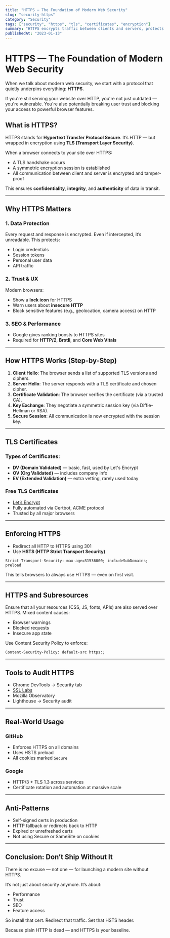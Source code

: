 ```yaml
---
title: "HTTPS — The Foundation of Modern Web Security"
slug: "security-https"
category: "Security"
tags: ["security", "https", "tls", "certificates", "encryption"]
summary: "HTTPS encrypts traffic between clients and servers, protects data integrity, and enables trust via TLS. Learn how HTTPS works and why it's mandatory for every site."
publishedAt: "2023-01-13"
---
```


# HTTPS — The Foundation of Modern Web Security

When we talk about modern web security, we start with a protocol that quietly underpins everything: **HTTPS**.

If you're still serving your website over HTTP, you're not just outdated — you're vulnerable. You're also potentially breaking user trust and blocking your access to powerful browser features.

## What is HTTPS?

HTTPS stands for **Hypertext Transfer Protocol Secure**. It’s HTTP — but wrapped in encryption using **TLS (Transport Layer Security)**.

When a browser connects to your site over HTTPS:
- A TLS handshake occurs
- A symmetric encryption session is established
- All communication between client and server is encrypted and tamper-proof

This ensures **confidentiality**, **integrity**, and **authenticity** of data in transit.

---

## Why HTTPS Matters

### 1. Data Protection

Every request and response is encrypted. Even if intercepted, it’s unreadable. This protects:
- Login credentials
- Session tokens
- Personal user data
- API traffic

### 2. Trust & UX

Modern browsers:
- Show a **lock icon** for HTTPS
- Warn users about **insecure HTTP**
- Block sensitive features (e.g., geolocation, camera access) on HTTP

### 3. SEO & Performance

- Google gives ranking boosts to HTTPS sites
- Required for **HTTP/2**, **Brotli**, and **Core Web Vitals**

---

## How HTTPS Works (Step-by-Step)

1. **Client Hello**: The browser sends a list of supported TLS versions and ciphers.
2. **Server Hello**: The server responds with a TLS certificate and chosen cipher.
3. **Certificate Validation**: The browser verifies the certificate (via a trusted CA).
4. **Key Exchange**: They negotiate a symmetric session key (via Diffie-Hellman or RSA).
5. **Secure Session**: All communication is now encrypted with the session key.

---

## TLS Certificates

### Types of Certificates:
- **DV (Domain Validated)** — basic, fast, used by Let's Encrypt
- **OV (Org Validated)** — includes company info
- **EV (Extended Validation)** — extra vetting, rarely used today

### Free TLS Certificates

- [Let’s Encrypt](https://letsencrypt.org/)
- Fully automated via Certbot, ACME protocol
- Trusted by all major browsers

---

## Enforcing HTTPS

- Redirect all HTTP to HTTPS using 301
- Use **HSTS (HTTP Strict Transport Security)**

```http
Strict-Transport-Security: max-age=31536000; includeSubDomains; preload
```

This tells browsers to always use HTTPS — even on first visit.

---

## HTTPS and Subresources

Ensure that all your resources (CSS, JS, fonts, APIs) are also served over HTTPS. Mixed content causes:
- Browser warnings
- Blocked requests
- Insecure app state

Use Content Security Policy to enforce:

```http
Content-Security-Policy: default-src https:;
```

---

## Tools to Audit HTTPS

- Chrome DevTools → Security tab
- [SSL Labs](https://www.ssllabs.com/ssltest/)
- Mozilla Observatory
- Lighthouse → Security audit

---

## Real-World Usage

### GitHub

- Enforces HTTPS on all domains
- Uses HSTS preload
- All cookies marked `Secure`

### Google

- HTTP/3 + TLS 1.3 across services
- Certificate rotation and automation at massive scale

---

## Anti-Patterns

- Self-signed certs in production
- HTTP fallback or redirects back to HTTP
- Expired or unrefreshed certs
- Not using Secure or SameSite on cookies

---

## Conclusion: Don’t Ship Without It

There is no excuse — not one — for launching a modern site without HTTPS.

It’s not just about security anymore. It’s about:
- Performance
- Trust
- SEO
- Feature access

So install that cert. Redirect that traffic. Set that HSTS header.

Because plain HTTP is dead — and HTTPS is your baseline.

